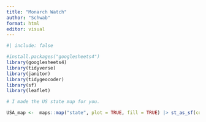 ```yaml
---
title: "Monarch Watch"
author: "Schwab"
format: html
editor: visual
---
```


```r
#| include: false

#install.packages("googlesheets4")
library(googlesheets4)
library(tidyverse)
library(janitor)
library(tidygeocoder)
library(sf)
library(leaflet)
```

```r
# I made the US state map for you.

USA_map <-  maps::map("state", plot = TRUE, fill = TRUE) |> st_as_sf(coords = c("x", "y"), crs = 4326)

```

